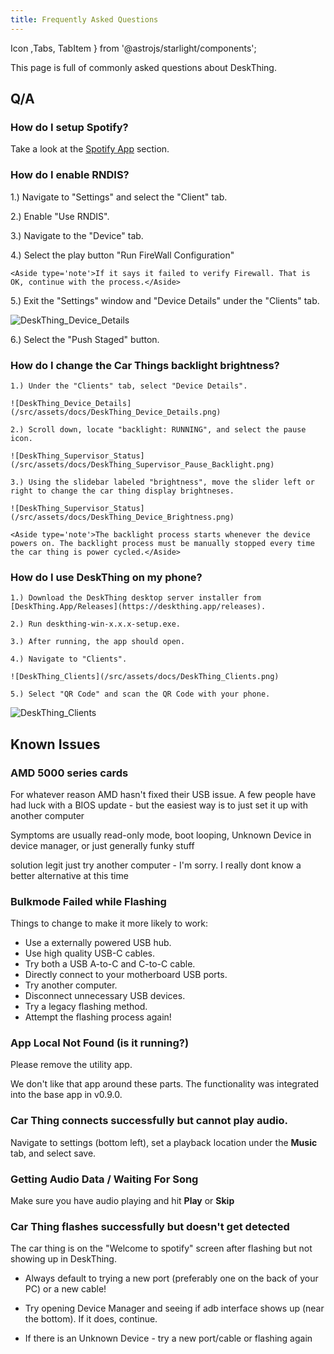 ```yaml
---
title: Frequently Asked Questions
---
```


Icon ,Tabs, TabItem } from '@astrojs/starlight/components';

This page is full of commonly asked questions about DeskThing.

## Q/A
### How do I setup Spotify?

Take a look at the [Spotify App](/official-apps/deskthing/apps/spotify/) section.

### How do I enable RNDIS?

1.) Navigate to "Settings" and select the "Client" tab.

2.) Enable "Use RNDIS".

3.) Navigate to the "Device" tab.

4.) Select the play button "Run FireWall Configuration"

    <Aside type='note'>If it says it failed to verify Firewall. That is OK, continue with the process.</Aside>
5.) Exit the "Settings" window and "Device Details" under the "Clients" tab.

![DeskThing_Device_Details](/src/assets/docs/DeskThing_Device_Details.png)

6.) Select the "Push Staged" button.

### How do I change the Car Things backlight brightness?
    
    1.) Under the "Clients" tab, select "Device Details".

    ![DeskThing_Device_Details](/src/assets/docs/DeskThing_Device_Details.png)

    2.) Scroll down, locate "backlight: RUNNING", and select the pause icon.

    ![DeskThing_Supervisor_Status](/src/assets/docs/DeskThing_Supervisor_Pause_Backlight.png)

    3.) Using the slidebar labeled "brightness", move the slider left or right to change the car thing display brightneses.

    ![DeskThing_Supervisor_Status](/src/assets/docs/DeskThing_Device_Brightness.png)

    <Aside type='note'>The backlight process starts whenever the device powers on. The backlight process must be manually stopped every time the car thing is power cycled.</Aside>
### How do I use DeskThing on my phone?

    1.) Download the DeskThing desktop server installer from [DeskThing.App/Releases](https://deskthing.app/releases).

    2.) Run deskthing-win-x.x.x-setup.exe.

    3.) After running, the app should open.

    4.) Navigate to "Clients".

    ![DeskThing_Clients](/src/assets/docs/DeskThing_Clients.png)

    5.) Select "QR Code" and scan the QR Code with your phone.

![DeskThing_Clients](/src/assets/docs/DeskThing_QR.png)
## Known Issues

### AMD 5000 series cards
For whatever reason AMD hasn't fixed their USB issue. A few people have had luck with a BIOS update - but the easiest way is to just set it up with another computer

Symptoms are usually read-only mode, boot looping, Unknown Device in device manager, or just generally funky stuff 

solution
legit just try another computer - I'm sorry. I really dont know a better alternative at this time 

### Bulkmode Failed while Flashing

Things to change to make it more likely to work:
- Use a externally powered USB hub.
- Use high quality USB-C cables.
- Try both a USB A-to-C and C-to-C cable.
- Directly connect to your motherboard USB ports.
- Try another computer.
- Disconnect unnecessary USB devices.
- Try a legacy flashing method.
- Attempt the flashing process again!

### App Local Not Found (is it running?)

Please remove the utility app. 

We don't like that app around these parts. The functionality was integrated into the base app in v0.9.0.

### Car Thing connects successfully but cannot play audio.

Navigate to settings (bottom left), set a playback location under the **Music** tab, and select save.


### **Getting Audio Data** / **Waiting For Song**

Make sure you have audio playing and hit **Play** or **Skip**

### Car Thing flashes successfully but doesn't get detected

The car thing is on the "Welcome to spotify" screen after flashing but not showing up in DeskThing.

- Always default to trying a new port (preferably one on the back of your PC) or a new cable!

- Try opening Device Manager and seeing if adb interface shows up (near the bottom). If it does, continue.

- If there is an Unknown Device - try a new port/cable or flashing again
    





